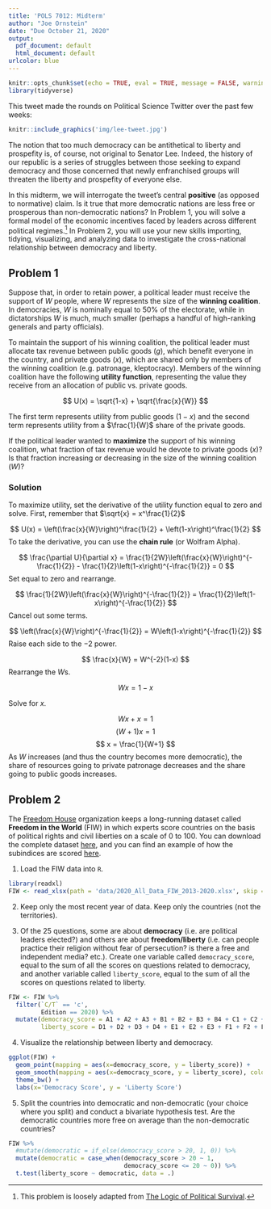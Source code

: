 ```yaml
---
title: 'POLS 7012: Midterm'
author: "Joe Ornstein"
date: "Due October 21, 2020"
output:
  pdf_document: default
  html_document: default
urlcolor: blue
---
```


```r
knitr::opts_chunk$set(echo = TRUE, eval = TRUE, message = FALSE, warning = FALSE)
library(tidyverse)
```

This tweet made the rounds on Political Science Twitter over the past few weeks:

```r
knitr::include_graphics('img/lee-tweet.jpg')
```

The notion that too much democracy can be antithetical to liberty and prospefity is, of course, not original to Senator Lee. Indeed, the history of our republic is a series of struggles between those seeking to expand democracy and those concerned that newly enfranchised groups will threaten the liberty and prospefity of everyone else.

In this midterm, we will interrogate the tweet's central **positive** (as opposed to normative) claim. Is it true that more democratic nations are less free or prosperous than non-democratic nations? In Problem 1, you will solve a formal model of the economic incentives faced by leaders across different political regimes.^[This problem is loosely adapted from [The Logic of Political Survival](https://mitpress.mit.edu/books/logic-political-survival).] In Problem 2, you will use your new skills importing, tidying, visualizing, and analyzing data to investigate the cross-national relationship between democracy and liberty.

## Problem 1

Suppose that, in order to retain power, a political leader must receive the support of $W$ people, where $W$ represents the size of the **winning coalition**. In democracies, $W$ is nominally equal to 50% of the electorate, while in dictatorships $W$ is much, much smaller (perhaps a handful of high-ranking generals and party officials).

To maintain the support of his winning coalition, the political leader must allocate tax revenue between public goods $(g)$, which benefit everyone in the country, and private goods $(x)$, which are shared only by members of the winning coalition (e.g. patronage, kleptocracy). Members of the winning coalition have the following **utility function**, representing the value they receive from an allocation of public vs. private goods.

$$
U(x) = \sqrt{1-x} + \sqrt{\frac{x}{W}}
$$

The first term represents utility from public goods $(1-x)$ and the second term represents utility from a $\frac{1}{W}$ share of the private goods.

If the political leader wanted to **maximize** the support of his winning coalition, what fraction of tax revenue would he devote to private goods $(x)$? Is that fraction increasing or decreasing in the size of the winning coalition $(W)$?

### Solution

To maximize utility, set the derivative of the utility function equal to zero and solve. First, remember that $\sqrt{x} = x^\frac{1}{2}$

$$
U(x) = \left(\frac{x}{W}\right)^\frac{1}{2} + \left(1-x\right)^\frac{1}{2}
$$
To take the derivative, you can use the **chain rule** (or Wolfram Alpha).

$$
\frac{\partial U}{\partial x} = \frac{1}{2W}\left(\frac{x}{W}\right)^{-\frac{1}{2}} - \frac{1}{2}\left(1-x\right)^{-\frac{1}{2}} = 0
$$
Set equal to zero and rearrange.

$$
\frac{1}{2W}\left(\frac{x}{W}\right)^{-\frac{1}{2}} = \frac{1}{2}\left(1-x\right)^{-\frac{1}{2}}
$$
Cancel out some terms.

$$
\left(\frac{x}{W}\right)^{-\frac{1}{2}} = W\left(1-x\right)^{-\frac{1}{2}}
$$
Raise each side to the $-2$ power.

$$
\frac{x}{W} = W^{-2}(1-x)
$$
Rearrange the $W$s.

$$
Wx = 1-x
$$

Solve for $x$.

$$
Wx+x = 1
$$
$$
(W+1)x = 1
$$
$$
x = \frac{1}{W+1}
$$
As $W$ increases (and thus the country becomes more democratic), the share of resources going to private patronage decreases and the share going to public goods increases.

## Problem 2

The [Freedom House](https://freedomhouse.org/) organization keeps a long-running dataset called **Freedom in the World** (FIW) in which experts score countries on the basis of political rights and civil liberties on a scale of 0 to 100. You can download the complete dataset [here](https://freedomhouse.org/sites/default/files/2020-02/2020_All_Data_FIW_2013-2020.xlsx), and you can find an example of how the subindices are scored [here](https://freedomhouse.org/country/afghanistan/freedom-world/2020).

1. Load the FIW data into `R`.

```r
library(readxl)
FIW <- read_xlsx(path = 'data/2020_All_Data_FIW_2013-2020.xlsx', skip = 1, sheet = 'FIW13-20')
```

2. Keep only the most recent year of data. Keep only the countries (not the territories).

3. Of the 25 questions, some are about **democracy** (i.e. are political leaders elected?) and others are about **freedom/liberty** (i.e. can people practice their religion without fear of persecution? is there a free and independent media? etc.). Create one variable called `democracy_score`, equal to the sum of all the scores on questions related to democracy, and another variable called `liberty_score`, equal to the sum of all the scores on questions related to liberty.

```r
FIW <- FIW %>% 
  filter(`C/T` == 'c',
         Edition == 2020) %>% 
  mutate(democracy_score = A1 + A2 + A3 + B1 + B2 + B3 + B4 + C1 + C2 + C3,
         liberty_score = D1 + D2 + D3 + D4 + E1 + E2 + E3 + F1 + F2 + F3 + F4 + G1 + G2 + G3 + G4)
```

4. Visualize the relationship between liberty and democracy.

```r
ggplot(FIW) + 
  geom_point(mapping = aes(x=democracy_score, y = liberty_score)) + 
  geom_smooth(mapping = aes(x=democracy_score, y = liberty_score), color = 'black') +
  theme_bw() +
  labs(x='Democracy Score', y = 'Liberty Score')
```

5. Split the countries into democratic and non-democratic (your choice where you split) and conduct a bivariate hypothesis test. Are the democratic countries more free on average than the non-democratic countries?

```r
FIW %>% 
  #mutate(democratic = if_else(democracy_score > 20, 1, 0)) %>% 
  mutate(democratic = case_when(democracy_score > 20 ~ 1,
                                democracy_score <= 20 ~ 0)) %>% 
  t.test(liberty_score ~ democratic, data = .)
```
